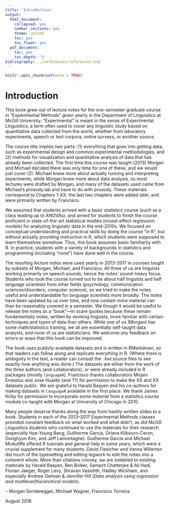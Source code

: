 ```yaml
---
title: 'Introduction'
output:
  html_document:
    collapsed: yes
    number_sections: yes
    theme: united
    toc: yes
    toc_float: yes
  pdf_document:
    toc: yes
    toc_depth: '3'
bibliography: ../references/references.bib
---
```


```r
knitr::opts_chunk$set(echo = TRUE)
```

# Introduction

This book grew out of lecture notes for the one-semester graduate course in "Experimental Methods" given yearly in the Department of Linguistics at McGill University. "Experimental" is meant in the sense of Experimental Linguistics, a term often used to cover any linguistic study based on quantitative data collected from the world, whether from laboratory experiments, speech or text corpora, online surveys, or another source.

The course title implies two parts: (1) everything that goes into getting data, such as experimental design and common experimental methodologies, and (2) methods for visualization and quantitative analysis of data that has already been collected. The first time this course was taught (2013) Morgan and Michael decided there was only time for one of these, and we would just cover (2).  Michael knew more about actually running and interpreting experiments, while Morgan knew more about data analysis, so most lectures were drafted by Morgan, and many of the datasets used came from Michael's prosody.lab and have to do with prosody. These materials correspond to Chapters 1-XX; the last two chapters were added later, and were primarily written by Francisco. 

We assumed that students arrived with a basic statistics course  (such as a class leading up to ANOVAs), and aimed for students to finish the course proficient in state-of-the-art statistical models (mixed-effect regression models) for analyzing linguistic data in the mid-2010s.  We focused on conceptual understanding and practical skills by doing the course "in R", but without actually providing instruction in R, which students were supposed to learn themselves somehow. Thus, this book assumes basic familiarity with R. In practice, students with a variety of backgrounds in statistics and programming (including "none") have done well in the course.

The resulting lecture notes were used yearly in 2013--2017 in courses taught by subsets of Morgan, Michael, and Francisco. All three of us are linguists working primarily on speech sounds, hence the notes' sound-heavy focus.  Students who took the course turned out to be about half linguists and half language scientists from other fields (psychology, communication sciences/disorders, computer science), so we tried to make the notes useful and understandable for language scientists more broadly.  The notes have been updated by us over time, and now contain more material can than be reasonably covered in a semester.  We though it would be useful to release the notes as a "book"---in scare quotes because these remain fundamentally notes, written by working linguists, more familiar with certain techniques and types of data than others.  While one of us (Morgan) has some math/statistics training, we all are essentially self-taught data analysts, and none of us are statisticians.  We welcome any feedback on errors or ways that this book can be improved.

The book uses publicly-available datasets and is written in RMarkdown, so that readers can follow along and replicate everything in R. (Where there is ambiguity in the text, a reader can consult the `.Rmd` source files to see exactly how anything was done.)  The datasets are either from the work of the three authors (and collaborators), or were already included in R packages (mostly `languageR`).  Francisco thanks collaborators Mirjam Ernestus and Jose Hualde (and ??) for permission to make the XX and XX datasets public.  We are grateful to Harald Baayen and his co-authors for making datasets in `languageR` available in the first place. We thank James Kirby for permission to incorporate some material from a statistics course module co-taught with Morgan at University of Chicago in 2010.

Many people deserve thanks along the way from hastily-written slides to a book.  Students in each of the 2013--2017 Experimental Methods classes provided constant feedback on what worked and what didn't, as did McGill Lingusitics students who continued to use the materials for their research (especially Hye-Young Bang, Guilherme Garcia, Oriana Kilbourn-Ceron, Donghyun Kim, and Jeff Lamontagne).  Guilherme Garcia and Michael McAuliffe offered R tutorials and general help in some years, which were a crucial supplement for many students. David Flesicher  and Vanna Willerton did much of the typesetting and editing legwork to edit the notes into a coherent whole.  More than citations convey, we are indebted to existing materials by Harald Baayen, Ben Bolker, Samprit Chatterjee & Ali Hadi, Florian Jaeger, Roger Levy, Shravan Vasishth, Hadley Wickham, and especially Andrew Gelman & Jennifer Hill (*Data analysis using regression and multilevel/hierarchical models*).

-- Morgan Sonderegger, Michael Wagner, Francisco Torreira

August 2018

